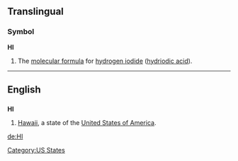 {{see|hi}}
==Translingual==

===Symbol===
'''HI'''

# The [[molecular formula]] for [[hydrogen iodide]] ([[hydriodic acid]]).

----

==English==

==={{abbreviation}}===
'''HI'''

# [[Hawaii]], a state of the [[United States of America]].

[[Category:US States]]

[[de:HI]]